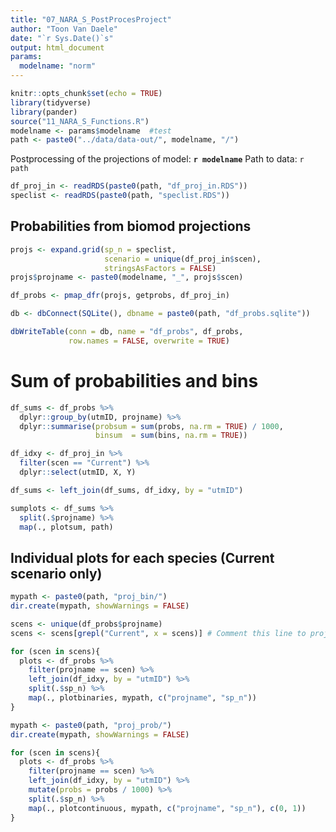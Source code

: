 ```yaml
---
title: "07_NARA_S_PostProcesProject"
author: "Toon Van Daele"
date: "`r Sys.Date()`s"
output: html_document
params:
  modelname: "norm"
---
```


```r
knitr::opts_chunk$set(echo = TRUE)
library(tidyverse)
library(pander)
source("11_NARA_S_Functions.R")
modelname <- params$modelname  #test
path <- paste0("../data/data-out/", modelname, "/")
```

Postprocessing of the projections of model: **`r modelname`**
Path to data: `r path`

```r
df_proj_in <- readRDS(paste0(path, "df_proj_in.RDS"))
speclist <- readRDS(paste0(path, "speclist.RDS"))
```

## Probabilities from biomod projections

```r
projs <- expand.grid(sp_n = speclist,
                     scenario = unique(df_proj_in$scen),
                     stringsAsFactors = FALSE)
projs$projname <- paste0(modelname, "_", projs$scen)

df_probs <- pmap_dfr(projs, getprobs, df_proj_in)

db <- dbConnect(SQLite(), dbname = paste0(path, "df_probs.sqlite"))

dbWriteTable(conn = db, name = "df_probs", df_probs,
             row.names = FALSE, overwrite = TRUE)
```

# Sum of probabilities and bins

```r
df_sums <- df_probs %>%
  dplyr::group_by(utmID, projname) %>%
  dplyr::summarise(probsum = sum(probs, na.rm = TRUE) / 1000,
                   binsum  = sum(bins, na.rm = TRUE))

df_idxy <- df_proj_in %>%
  filter(scen == "Current") %>%
  dplyr::select(utmID, X, Y)

df_sums <- left_join(df_sums, df_idxy, by = "utmID")

sumplots <- df_sums %>%
  split(.$projname) %>%
  map(., plotsum, path)
```

## Individual plots for each species (Current scenario only)

```r
mypath <- paste0(path, "proj_bin/")
dir.create(mypath, showWarnings = FALSE)

scens <- unique(df_probs$projname)
scens <- scens[grepl("Current", x = scens)] # Comment this line to project all scenarios

for (scen in scens){
  plots <- df_probs %>%
    filter(projname == scen) %>%
    left_join(df_idxy, by = "utmID") %>%
    split(.$sp_n) %>%
    map(., plotbinaries, mypath, c("projname", "sp_n"))
}
```

```r
mypath <- paste0(path, "proj_prob/")
dir.create(mypath, showWarnings = FALSE)

for (scen in scens){
  plots <- df_probs %>%
    filter(projname == scen) %>%
    left_join(df_idxy, by = "utmID") %>%
    mutate(probs = probs / 1000) %>%
    split(.$sp_n) %>%
    map(., plotcontinuous, mypath, c("projname", "sp_n"), c(0, 1))
}
```
